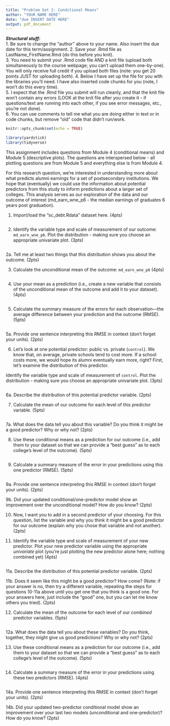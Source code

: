 ```yaml
---
title: "Problem Set 2: Conditional Means"
author: "YOUR NAME HERE"
date: "due INSERT DATE HERE"
output: pdf_document
---
```


***Structural stuff:***      
1. Be sure to change the "author" above to your name. Also insert the due date for this term/assignment.
2. Save your .Rmd file as LastName_FirstName.Rmd (do this before you knit).    
3. You need to submit your .Rmd code file AND a knit file (upload both simultaneously to the course webpage; you can't upload them one-by-one). You will only receive full credit if you upload both files (note: you get 20 points JUST for uploading both). 
4. Below I have set up the file for you with the libraries you'll need. I have also inserted code chunks for you (note, I won't do this every time).        
5. I expect that the .Rmd file you submit will run cleanly, and that the knit file won't contain any errors (LOOK at the knit file after you create it - if questions/text are running into each other, if you see error messages, etc., you're not done).      
6. You can use comments to tell me what you are doing either in text or in code chunks, but remove "old" code that didn't run/work.      

```r
knitr::opts_chunk$set(echo = TRUE)

library(yardstick)
library(tidyverse)
```

This assignment includes questions from Module 4 (conditional means) and Module 5 (descriptive plots). The questions are interspersed below - all plotting questions are from Module 5 and everything else is from Module 4. 

For this research question, we're interested in understanding more about what predicts alumni earnings for a set of postsecondary institutions. We hope that (eventually) we could use the information about potential predictors from this study to inform predictions about a larger set of colleges. This analysis serves as our exploration of the data and our outcome of interest (md_earn_wne_p6 - the median earnings of graduates 6 years post graduation). 

1. Import/load the "sc_debt.Rdata" dataset here. (4pts)
```r

```

2. Identify the variable type and scale of measurement of our outcome: `md_earn_wne_p6`. Plot the distribution - making sure you choose an appropriate univariate plot. (3pts)
```r

```

2a. Tell me at least two things that this distribution shows you about the outcome. (2pts)



3. Calculate the unconditional mean of the outcome: `md_earn_wne_p6` (4pts)
```r

```

4. Use your mean as a prediction (i.e., create a new variable that consists of the unconditional mean of the outcome and add it to your dataset). (4pts)
```r

```

5. Calculate the summary measure of the errors for each observation---the average difference between your prediction and the outcome (RMSE). (5pts)
```r

```

5a. Provide one sentence interpreting this RMSE in context (don't forget your units). (2pts)




6. Let's look at one potential predictor: public vs. private (`control`). We know that, on average, private schools tend to cost more. If a school costs more, we would hope its alumni eventually earn more, right? First, let's examine the distribution of this predictor. 

Identify the variable type and scale of measurement of `control`. Plot the distribution - making sure you choose an appropriate univariate plot. (3pts)
```r

```

6a. Describe the distribution of this potential predictor variable. (2pts)



7. Calculate the mean of our outcome for each level of this predictor variable. (5pts)
```r

```

7a. What does the data tell you about this variable? Do you think it might be a good predictor? Why or why not? (2pts)



8. Use these conditional means as a prediction for our outcome (i.e., add them to your dataset so that we can provide a "best guess" as to each college's level of the outcome). (5pts)  
```r

```

9. Calculate a summary measure of the error in your predictions using this one predictor (RMSE). (5pts) 
```r

```

9a. Provide one sentence interpreting this RMSE in context (don't forget your units). (2pts) 



9b. Did your updated conditional/one-predictor model show an improvement over the unconditional model? How do you know? (2pts)




10. Now, I want you to add in a second predictor of your choosing. For this question, list the variable and why you think it might be a good predictor for our outcome (explain why you chose that variable and not another). (2pts) 



11. Identify the variable type and scale of measurement of your new predictor. Plot your new predictor variable using the appropriate *univariate* plot (you're just plotting the new predictor alone here; nothing combined yet) (4pts) 
```r

```


11a. Describe the distribution of this potential predictor variable. (2pts)  





11b. Does it seem like this might be a good predictor? How come? (Note: if your answer is no, then try a different variable, repeating the steps for questions 10-11a above until you get one that you think is a good one. For your answers here, just include the "good" one, but you can let me know others you tried). (2pts) 



12. Calculate the mean of the outcome for each level of our *combined* predictor variables. (5pts)
```r

```

12a. What does the data tell you about these variables? Do you think, together, they might give us good predictions? Why or why not? (2pts)



13. Use these conditional means as a prediction for our outcome (i.e., add them to your dataset so that we can provide a "best guess" as to each college's level of the outcome). (5pts) 
```r

```


14. Calculate a summary measure of the error in your predictions using these two predictors (RMSE). (4pts) 
```r

```


14a.  Provide one sentence interpreting this RMSE in context (don't forget your units). (2pts)  




14b. Did your updated two-predictor conditional model show an improvement over your last two models (unconditional and one-predictor)? How do you know? (2pts)




